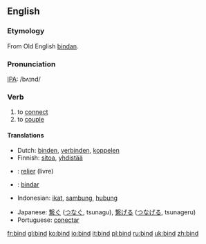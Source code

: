==English==

===Etymology===
From Old English [[bindan]].

===Pronunciation===
[[IPA]]: /bʌɪnd/

=== Verb ===
{{irregverb|'''to bind'''
*IPA: /'baɪnt/|'''[[binds]]'''|'''[[bound]]'''|'''[[bound]]'''|'''[[binding]]'''}}
# to [[connect]]
# to [[couple]]
==== Translations ====
{{top}}
*Dutch: [[binden]], [[verbinden]], [[koppelen]]
*Finnish: [[sitoa]], [[yhdistää]]
* {{fr}}: [[relier]] (livre)
* {{io}}: [[bindar]]
*Indonesian: [[ikat]], [[sambung]], [[hubung]]
{{mid}}
*Japanese: [[繋ぐ]] ([[つなぐ]], tsunagu), [[繋げる]] ([[つなげる]], tsunageru)
*Portuguese: [[conectar]]
{{bottom}}

[[fr:bind]]
[[gl:bind]]
[[ko:bind]]
[[io:bind]]
[[it:bind]]
[[pl:bind]]
[[ru:bind]]
[[uk:bind]]
[[zh:bind]]